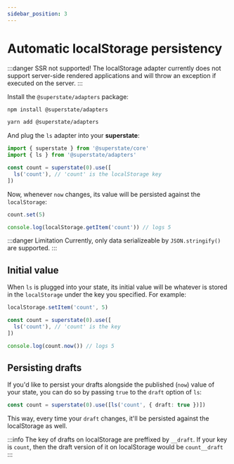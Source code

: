 ```yaml
---
sidebar_position: 3
---
```



# Automatic localStorage persistency

:::danger SSR not supported!
The localStorage adapter currently does not support server-side rendered applications and will throw an
exception if executed on the server.
:::

Install the `@superstate/adapters` package:

<Tabs>
<TabItem value="bash" label="npm">

```bash
npm install @superstate/adapters
```

</TabItem>
<TabItem value="yarn" label="yarn">

```bash
yarn add @superstate/adapters
```

</TabItem>
</Tabs>

And plug the `ls` adapter into your **superstate**:

```typescript {4-6}
import { superstate } from '@superstate/core'
import { ls } from '@superstate/adapters'

const count = superstate(0).use([
  ls('count'), // 'count' is the localStorage key
])
```

Now, whenever `now` changes, its value will be persisted against the `localStorage`:

```typescript
count.set(5)

console.log(localStorage.getItem('count')) // logs 5
```

:::danger Limitation
Currently, only data serializeable by `JSON.stringify()` are supported.
:::

## Initial value

When `ls` is plugged into your state, its initial value will be whatever is stored in the `localStorage` under the key you specified.
For example:

```ts
localStorage.setItem('count', 5)

const count = superstate(0).use([
  ls('count'), // 'count' is the key
])

console.log(count.now()) // logs 5
```

## Persisting drafts

If you'd like to persist your drafts alongside the published (`now`) value of your state, you can do so by passing `true` to the `draft` option of `ls`:

```ts
const count = superstate(0).use([ls('count', { draft: true })])
```

This way, every time your `draft` changes, it'll be persisted against the localStorage as well.

:::info
The key of drafts on localStorage are preffixed by `__draft`. If your key is `count`, then the draft version of it
on localStorage would be `count__draft`
:::
